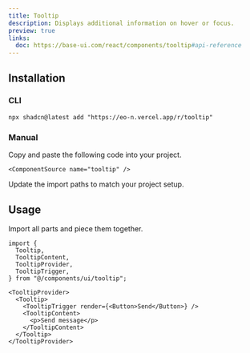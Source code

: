 ```yaml
---
title: Tooltip
description: Displays additional information on hover or focus.
preview: true
links:
  doc: https://base-ui.com/react/components/tooltip#api-reference
---
```


<ComponentTabs name="tooltip-demo" />

## Installation

### CLI

```package-install
npx shadcn@latest add "https://eo-n.vercel.app/r/tooltip"
```

### Manual

<Steps>

  <Step>
    Copy and paste the following code into your project.

    <ComponentSource name="tooltip" />

  </Step>
  
  <Step>Update the import paths to match your project setup.</Step>

</Steps>

## Usage

Import all parts and piece them together.

```tsx
import {
  Tooltip,
  TooltipContent,
  TooltipProvider,
  TooltipTrigger,
} from "@/components/ui/tooltip";
```

```tsx
<TooltipProvider>
  <Tooltip>
    <TooltipTrigger render={<Button>Send</Button>} />
    <TooltipContent>
      <p>Send message</p>
    </TooltipContent>
  </Tooltip>
</TooltipProvider>
```
